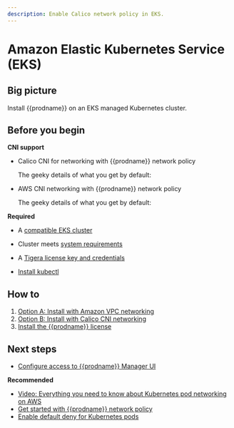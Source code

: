 ```yaml
---
description: Enable Calico network policy in EKS.
---
```



# Amazon Elastic Kubernetes Service (EKS)

## Big picture

Install {{prodname}} on an EKS managed Kubernetes cluster.

## Before you begin

**CNI support**

- Calico CNI for networking with {{prodname}} network policy

  The geeky details of what you get by default:

  <GeekDetails
    prodname='{{prodname}}'
    details='Policy:Calico,IPAM:Calico,CNI:Calico,Overlay:IPIP,Routing:BGP,Datastore:Kubernetes'
  />

- AWS CNI networking with {{prodname}} network policy

  The geeky details of what you get by default:

  <GeekDetails
    prodname='{{prodname}}'
    details='Policy:Calico,IPAM:AWS,CNI:AWS,Overlay:No,Routing:VPC Native,Datastore:Kubernetes'
  />

**Required**

- A [compatible EKS cluster](../compatibility.mdx#eks)

- Cluster meets [system requirements](requirements.mdx)

- A [Tigera license key and credentials](calico-enterprise.mdx)

- [Install kubectl](https://kubernetes.io/docs/tasks/tools/install-kubectl/)

## How to

1. [Option A: Install with Amazon VPC networking](#install-eks-with-amazon-vpc-networking)
1. [Option B: Install with Calico CNI networking](#install-eks-with-calico-networking)
1. [Install the {{prodname}} license](#install-the-calico-enterprise-license)

<InstallEKSTemp clusterType='standalone' />

## Next steps

- [Configure access to {{prodname}} Manager UI](../../operations/cnx/access-the-manager.mdx)

**Recommended**

- [Video: Everything you need to know about Kubernetes pod networking on AWS](https://www.projectcalico.org/everything-you-need-to-know-about-kubernetes-pod-networking-on-aws/)
- [Get started with {{prodname}} network policy](../../network-policy/beginners/calico-network-policy.mdx)
- [Enable default deny for Kubernetes pods](../../network-policy/beginners/kubernetes-default-deny.mdx)
